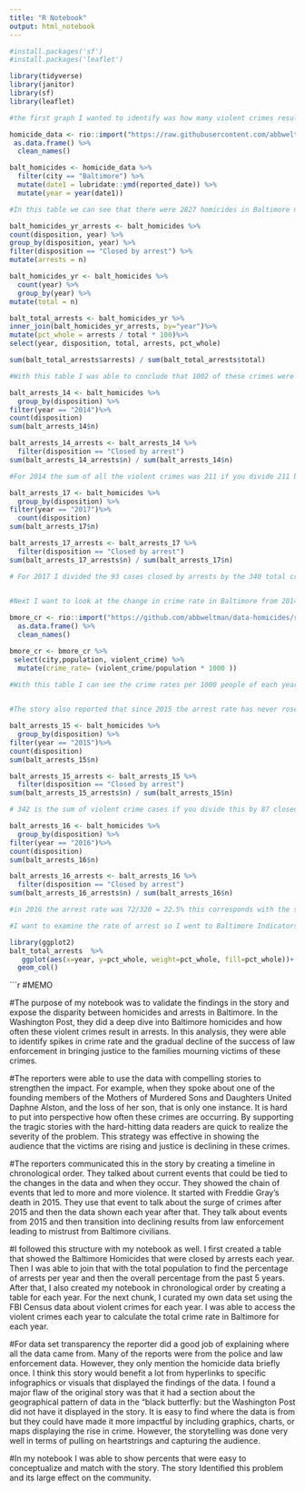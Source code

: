 ```yaml
---
title: "R Notebook"
output: html_notebook
---
```


```r
#install.packages('sf')
#install.packages('leaflet')

library(tidyverse)
library(janitor)
library(sf)
library(leaflet)

```

```r

#the first graph I wanted to identify was how many violent crimes resulted in arrests in Baltimore and what percent of violent crimes actually resulted in arrests. 

homicide_data <- rio::import("https://raw.githubusercontent.com/abbweltman/data-homicides/master/homicide-data.csv") %>% 
 as.data.frame() %>% 
  clean_names()

balt_homicides <- homicide_data %>%
  filter(city == "Baltimore") %>% 
  mutate(date1 = lubridate::ymd(reported_date)) %>% 
  mutate(year = year(date1))

#In this table we can see that there were 2827 homicides in Baltimore now I want to see how many of these crimes resulted in an arrests. 

balt_homicides_yr_arrests <- balt_homicides %>% 
count(disposition, year) %>% 
group_by(disposition, year) %>% 
filter(disposition == "Closed by arrest") %>% 
mutate(arrests = n) 

balt_homicides_yr <- balt_homicides %>% 
  count(year) %>% 
  group_by(year) %>% 
mutate(total = n) 

balt_total_arrests <- balt_homicides_yr %>% 
inner_join(balt_homicides_yr_arrests, by="year")%>%
mutate(pct_whole = arrests / total * 100)%>%
select(year, disposition, total, arrests, pct_whole)

sum(balt_total_arrests$arrests) / sum(balt_total_arrests$total)

#With this table I was able to conclude that 1002 of these crimes were closed by arrest. Then If I divide 1002 by 2827 I get a percent of 35.44% of these homicides resulting in a arrest. In the story they say fewer then 27%. So now I will take this table and apply it to the years highlighted in the story
```


```r
balt_arrests_14 <- balt_homicides %>%
  group_by(disposition) %>% 
filter(year == "2014")%>%
count(disposition)
sum(balt_arrests_14$n)

balt_arrests_14_arrests <- balt_arrests_14 %>% 
  filter(disposition == "Closed by arrest")
sum(balt_arrests_14_arrests$n) / sum(balt_arrests_14$n)

#For 2014 the sum of all the violent crimes was 211 if you divide 211 by the amount of crimes closed by arrests 86 you get an arrest rate of 40.7% this represents the 41% of arrests mentioned in the story. 

balt_arrests_17 <- balt_homicides %>%
  group_by(disposition) %>% 
filter(year == "2017")%>%
  count(disposition)
sum(balt_arrests_17$n)

balt_arrests_17_arrests <- balt_arrests_17 %>% 
  filter(disposition == "Closed by arrest") 
sum(balt_arrests_17_arrests$n) / sum(balt_arrests_17$n)

# For 2017 I divided the 93 cases closed by arrests by the 340 total crimes to get an arrest rate in 2017 of which is where the story got the 27%. Therefore since 2014 rate of arrests in Baltimore has dropped 14 percentage points which is what was stated in the story as well. 
  
```

```r
#Next I want to look at the change in crime rate in Baltimore from 2014-2018 becasue the article referenced a spike in crime after 2015 and by looking at the crime rate of each year in Baltimore from before that year until when the article was posted we can see if this trend exists in the data. I created my own data table from FBI database, voilent crime known by law enforcement. 

bmore_cr <- rio::import("https://github.com/abbweltman/data-homicides/raw/master/Baltimore%20Crime%20Rate%20Data-2.xlsx")  %>%
  as.data.frame() %>% 
  clean_names()

bmore_cr <- bmore_cr %>%
 select(city,population, violent_crime) %>%
  mutate(crime_rate= (violent_crime/population * 1000 )) 

#With this table I can see the crime rates per 1000 people of each year and determine how many percentage points it changed each year from this code I can determine that there was gradual increase in Violent crime per 100 people after 2015. From this chart is says the highest crime rate was in 2017. 
     
```

```r
#The story also reported that since 2015 the arrest rate has never rose about 30% so now we will look at the 2015 through 2018 when the story was published to see if the percent of arrests ever rose above 30% 

balt_arrests_15 <- balt_homicides %>%
  group_by(disposition) %>% 
filter(year == "2015")%>%
count(disposition)
sum(balt_arrests_15$n)

balt_arrests_15_arrests <- balt_arrests_15 %>% 
  filter(disposition == "Closed by arrest")
sum(balt_arrests_15_arrests$n) / sum(balt_arrests_15$n)

# 342 is the sum of violent crime cases if you divide this by 87 closed cases I get a arrest rate of 25% this the arrest rate dropped 15 percentage points from 2014 indicated before in the 2014 arrest table and also in the story. 25% is lower than the 30% the story said was not passed since then. 

balt_arrests_16 <- balt_homicides %>%
  group_by(disposition) %>% 
filter(year == "2016")%>%
count(disposition)
sum(balt_arrests_16$n)

balt_arrests_16_arrests <- balt_arrests_16 %>% 
  filter(disposition == "Closed by arrest")
sum(balt_arrests_16_arrests$n) / sum(balt_arrests_16$n)

#in 2016 the arrest rate was 72/320 = 22.5% this corresponds with the story. We also know the next value in 2017 is 27% which also makes the story correct. This was the last year aviailable in the data.  

```

```r
#I want to examine the rate of arrest so I went to Baltimore Indicators Alliance and pulled the Number of arrests per 1000 residents in Baltimore. 

library(ggplot2)
balt_total_arrests  %>% 
   ggplot(aes(x=year, y=pct_whole, weight=pct_whole, fill=pct_whole))+
  geom_col()

```
```r
#MEMO

#The purpose of my notebook was to validate the findings in the story and expose the disparity between homicides and arrests in Baltimore. In the Washington Post, they did a deep dive into Baltimore homicides and how often these violent crimes result in arrests. In this analysis, they were able to identify spikes in crime rate and the gradual decline of the success of law enforcement in bringing justice to the families mourning victims of these crimes. 

#The reporters were able to use the data with compelling stories to strengthen the impact. For example, when they spoke about one of the founding members of the Mothers of Murdered Sons and Daughters United Daphne Alston, and the loss of her son, that is only one instance. It is hard to put into perspective how often these crimes are occurring. By supporting the tragic stories with the hard-hitting data readers are quick to realize the severity of the problem. This strategy was effective in showing the audience that the victims are rising and justice is declining in these crimes. 

#The reporters communicated this in the story by creating a timeline in chronological order. They talked about current events that could be tied to the changes in the data and when they occur. They showed the chain of events that led to more and more violence. It started with Freddie Gray's death in 2015. They use that event to talk about the surge of crimes after 2015 and then the data shown each year after that. They talk about events from 2015 and then transition into declining results from law enforcement leading to mistrust from Baltimore civilians. 

#I followed this structure with my notebook as well. I first created a table that showed the Baltimore Homicides that were closed by arrests each year. Then I was able to join that with the total population to find the percentage of arrests per year and then the overall percentage from the past 5 years. After that, I also created my notebook in chronological order by creating a table for each year. For the next chunk, I curated my own data set using the FBI Census data about violent crimes for each year. I was able to access the violent crimes each year to calculate the total crime rate in Baltimore for each year. 

#For data set transparency the reporter did a good job of explaining where all the data came from. Many of the reports were from the police and law enforcement data. However, they only mention the homicide data briefly once. I think this story would benefit a lot from hyperlinks to specific infographics or visuals that displayed the findings of the data. I found a major flaw of the original story was that it had a section about the geographical pattern of data in the “black butterfly: but the Washington Post did not have it displayed in the story. It is easy to find where the data is from but they could have made it more impactful by including graphics, charts, or maps displaying the rise in crime. However, the storytelling was done very well in terms of pulling on heartstrings and capturing the audience. 

#In my notebook I was able to show percents that were easy to conceptualize and match with the story. The story Identified this problem and its large effect on the community.

